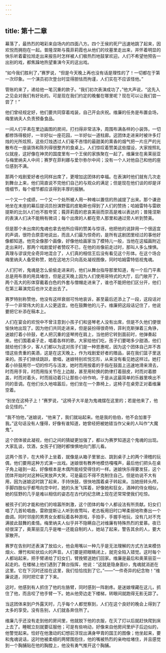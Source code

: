 ```yaml
---
---
---
```

title: 第十二章
---




幕落了，最热烈的喝彩来自场内的四面八方。四个王侯的死尸迅速地跳了起来，因欢悦而拥抱在一起。普隆涅斯与莪菲莉霞也从他们的坟墓里走出来，并怀着明显的快乐听着霍拉旭走出来报告时怎样被人们极热烈地鼓掌欢迎。人们不希望他预告一出别的戏，都焦躁地热望重演今天的这出戏。

“如今我们胜利了，”赛罗说，“但是今天晚上再也没有话是理性的了！一切都在于第一次印象。一个演员初次登台时显得胆怯而拘谨，人们实在不应该怪他。”

管账的来了，递给他一笔沉重的款子。“我们初次表演成功了，”他大声说，“这先入之见会对我们有好处的。可是现在我们约定的晚餐在哪里呢？现在可以让我们尝一尝了！”

他们曾经规定好，他们要共同穿着戏装，自己开会庆祝。维廉的任务是布置会场，梅里纳夫人负责预备食品。

一间人们平素在里边画图的房间，打扫得非常洁净，周围布满各样的小装饰，一切都修饰得极好，一半好似一座花园，一半好似一道柱廊。这团体走进来时被许多灯烛的光所炫照，这些灯烛透过人们毫不吝惜的最甜美的熏香的烟气把一片庄严的光散布在一座装饰和陈列得很整齐的食桌上。人们惊叹着赞美这些摆设，大家按照礼仪就座，这好像在神灵的国度里有一个王侯的家族聚在一起了。维廉坐在奥莱丽亚与梅里纳夫人中间；赛罗在菲利娜与爱尔弥尔中间；没有一个人对他自己和他的座位感到不满。

那两个戏剧爱好者也同样出席了，更增加这团体的幸福。在表演时他们就有几次走到舞台上来，他们简直说不完他们自己的与观众的满足；但是现在他们谈的却是详情细节，每个细节都应该得到丰厚的报酬。

一个又一个成绩，一个又一个处所被人用一种难以置信的热诚提了出来。那个谦逊地坐在末座的幕后提词员扮演野蛮的皮勒斯也得到了人们的赞扬；哈姆雷特与雷欧提斯的比剑人们也不胜夸奖；莪菲莉霞的悲哀美丽而崇高是难以表达的；普隆涅斯的表演人们决不能稍有微词；每个出席的人都在旁人那里和通过旁人听到赞美。

但是那个未出席的鬼魂也拿去他所应得的赞美与惊讶。他把他的说辞用一个很适宜的声调，很符合原意地说出，而且人们最为惊奇的，是所有这剧团里经过的事他好像都知道。他完全像那个画像，好像他给画家当了模特儿一般，当他在这幅画附近走出来时，那两个戏剧爱好者赞叹不已，在他的肖像前走过时，那叫人多么悚惧。真理与谬误完全奇异地混合了，人们真的相信王后没有看见这个形体。在这个场合梅里纳夫人备受称赞，她在这地方只向高处凝视图像，同时哈姆雷特低视鬼魂。

人们打听，鬼魂是怎么偷偷走进来的，他们从舞台指导那里知道，有一个后门平素总是用布景的用具堵住，但是这天晚上因为人们使用哥特式的大厅，后门敞开了，两个高大的形体穿戴着白色的外套与僧帽走进来了，谁也不能把他们区分开，他们在第三幕演完后也许又走出去了。

赛罗特别称赞他，他没有这样衰弱可怜地哀诉，甚至最后还添上了一段，这段话对于一个非常伟大的主人公更适宜。他在鼓舞他的儿子。维廉把这段话记住了，他说要把它补添在稿本上。

人们在宴会的欢悦中不曾注意到小孩子们和竖琴老人没有出席，但是不久他们便很愉快地出现了。因为他们共同走进来，但是装扮得很奇特，菲利克斯弹着三角铮，迷娘打着小铃鼓，老人把沉重的竖琴挎在肩上，当他把它转到面前时，他弹奏起来。他们围着桌子走，唱着各样的歌。大家给他们吃，孩子们要喝多少甜酒，他们就给他们多少，客人们都以为这对孩子们是一种恩惠呢，因为这个团体自己并不吝惜这些贵重的美酒，这是在这天晚上，作为戏剧爱好者的赠品，装在我们篮子里送来的。孩子们继续跳跃，歌唱，迷娘特别欢悦忘形，从来没有看见她这样过。她打着小铃鼓用尽一切的伶巧与活泼，她时而用按着的手指在鼓面上迅速地滑来滑去，时而用手背，时而用指关节在上边敲，甚至用轮换的韵律打着鼓皮，时而对着膝盖，时而对着头，时而摇动着只让那些小铃作响，于是从这最简单的乐器里唤出不同的音调。在他们长久地喧嚣后，他们坐在一个靠椅上，这椅子在桌旁正对着维廉空着。

“别坐在这椅子上！”赛罗说，“这椅子大半是为鬼魂摆在这里的；若是他来了，他会见怪的。”

“我不怕他，”迷娘说，“他来了，我们就站起来。他是我的伯伯，他不会加害于我。”这句话没有人懂得，好像有谁知道，她曾经把被她错当作父亲的人叫作“大魔鬼”。

这个团体彼此凝视，他们之间的猜疑更加强了，都以为赛罗知道这个鬼魂的出现。大家乱谈，饮酒，女孩子们随时都悚惧地向门那儿看。

这两个孩子，在大椅子上坐着，就像是从箱子里冒出、跳到桌子上的两个滑稽的玩偶，他们要用这种方式演一出戏。迷娘很有教养地模仿嘎嘎声，最后他们把头在桌子角上碰到一起，好像根本是木偶所能经受得住的一样。迷娘快乐得要发狂，这个团体开始时对这种玩笑放声大笑，可是最后不得不克制住自己。但是劝说不大有用，因为迷娘这时跳了起来，手持快鼓，很快地围着桌子转起来。当她扭转头颅，手脚四肢似乎都甩向空中时，她的头发飞挥着，好像她和狂女，酒神的侍女相似，她的狂野的几乎是难以相信的姿态在古代的纪念碑上现在还常常使我们吃惊。

被孩子们的才能和他们的喧嚣所刺激，这个团体的每个人都设法有所贡献。妇女们唱了几首轮唱曲，雷欧提斯让人听到夜莺叫，老古板用旧时口琴柔弱地吹奏出一个曲调。同时邻座的男男女女都玩着各种游戏，手拍手，手握手地玩，没有几对不充满彼此鼓舞的柔情。梅里纳夫人似乎并不隐瞒自己对维廉有特殊热烈的爱慕。夜已经很深了，奥莱丽亚几乎是唯一还能自制的人，她站了起来，警告其余的人，要大家散开。

赛罗在告别时还表演了放焰火，他会用嘴以一种几乎是无法理解的方式方法来模仿烟火、爆竹和轮状焰火的声音。人们要是把眼睛闭上，就完全陷入错觉。这时每个人都站起来，把手臂递给了妇女们，臂挽臂送她们回家。维廉是最后和奥莱丽亚一起走的。在楼梯上他们遇到了舞台指挥，他说：“这就是隐身面纱，鬼魂就消逝在这里。它在下沉时还挂在这里，我们恰恰找到了它。”——“一件奇异的纪念物！”维廉说道，同时把它拿了下来。

这时，他感到有人抓住了他的左胳臂，同时感到一阵剧疼。是迷娘埋藏在这儿，抓住了他，而且咬了他手臂一下。她从他旁边走下楼梯，转眼间就跑得无影无踪了。

当这团体来到户外露天时，几乎每个人都觉察到，人们在这个良好的晚会上得到了太多的享受。没有告别，人们就各奔住所了。

维廉几乎还没有走到他的房间里，他就脱下他的衣服，在灭了灯以后就赶快爬到床上去了。睡眠立刻就要征服他；可是有些响动，好像来自他房间里炉子后边似的，他警觉起来。恰好在他激动的幻想前浮现出满身甲胄的国王的图像；他坐起来，要和鬼魂说话，这时他被柔细的两臂围抱住，他的嘴被热烈的亲吻给堵住，并且感觉到一个胸脯贴在他的胸膛上，他没有勇气推开这个胸脯。